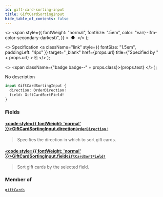 ```yaml
---
id: gift-card-sorting-input
title: GiftCardSortingInput
hide_table_of_contents: false
---
```


  <>
    <span
      style={{
        fontWeight: "normal",
        fontSize: ".5em",
        color: "var(--ifm-color-secondary-darkest)",
      }}
    >
      &nbsp;●&nbsp;
    </span>
  </>
);

  <>
    Specification
    <a
      className="link"
      style={{ fontSize: "1.5em", paddingLeft: "4px" }}
      target="\_blank"
      href={props.url}
      title={"Specified by " + props.url}
    >
      ⎘
    </a>
  </>
);

  <>
    <span className={"badge badge--" + props.class}>{props.text}</span>
  </>
);

No description

```graphql
input GiftCardSortingInput {
  direction: OrderDirection!
  field: GiftCardSortField!
}
```

### Fields

#### [<code style={{ fontWeight: 'normal' }}>GiftCardSortingInput.<b>direction</b></code>](#)<Bullet />[`OrderDirection!`](../../../api-reference/miscellaneous/enums/order-direction) <Badge class="secondary" text="non-null"/> <Badge class="secondary" text="enum"/> <Badge class="secondary" text="miscellaneous"/>

> Specifies the direction in which to sort gift cards.

#### [<code style={{ fontWeight: 'normal' }}>GiftCardSortingInput.<b>field</b></code>](#)<Bullet />[`GiftCardSortField!`](../../../api-reference/gift-cards/enums/gift-card-sort-field) <Badge class="secondary" text="non-null"/> <Badge class="secondary" text="enum"/> <Badge class="secondary" text="gift-cards"/>

> Sort gift cards by the selected field.

### Member of

[`giftCards`](../../../api-reference/gift-cards/queries/gift-cards) <Badge class="secondary" text="query"/>
